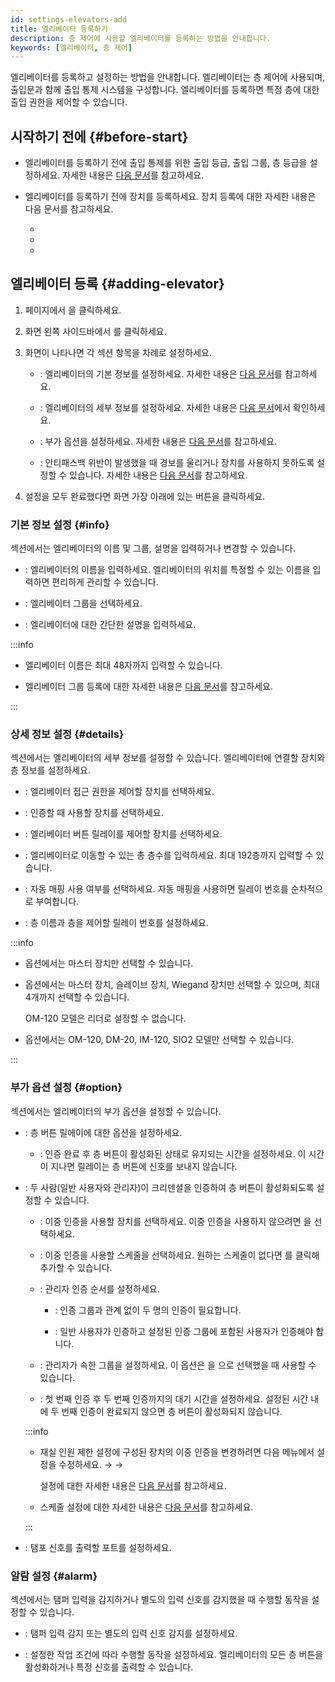 ```yaml
---
id: settings-elevators-add
title: 엘리베이터 등록하기
description: 층 제어에 사용할 엘리베이터를 등록하는 방법을 안내합니다.
keywords: [엘리베이터, 층 제어]
---
```


엘리베이터를 등록하고 설정하는 방법을 안내합니다. 엘리베이터는 층 제어에 사용되며, 출입문과 함께 출입 통제 시스템을 구성합니다. 엘리베이터를 등록하면 특정 층에 대한 출입 권한을 제어할 수 있습니다.

## 시작하기 전에 {#before-start}

* 엘리베이터를 등록하기 전에 출입 통제를 위한 출입 등급, 출입 그룹, 층 등급을 설정하세요. 자세한 내용은 [다음 문서](settings-access-control)를 참고하세요.

* 엘리베이터를 등록하기 전에 장치를 등록하세요. 장치 등록에 대한 자세한 내용은 다음 문서를 참고하세요.

  * <DocLink docId='platform/biostar_x/settings-adding-devices' />

  * <DocLink docId='platform/biostar_x/settings-adding-wiegand' />

  * <DocLink docId='platform/biostar_x/settings-adding-slave-device' />

## 엘리베이터 등록 {#adding-elevator}

1. <Cmd sid='shell.header.launcher' /> 페이지에서 <Cmd sid='shell.header.setting' />을 클릭하세요.

1. 화면 왼쪽 사이드바에서 <Cmd sid='setting.menu.elevator.root' />를 클릭하세요.

1. <Cmd sid='elevator.new.title' product='2' /> 화면이 나타나면 각 섹션 항목을 차례로 설정하세요.

    * <Cmd sid='common.information' product='2' />: 엘리베이터의 기본 정보를 설정하세요. 자세한 내용은 [다음 문서](#info)를 참고하세요.

    * <Cmd sid='common.detail' product='2' />: 엘리베이터의 세부 정보를 설정하세요. 자세한 내용은 [다음 문서](#details)에서 확인하세요.

    * <Cmd sid='common.option' product='2' />: 부가 옵션을 설정하세요. 자세한 내용은 [다음 문서](#option)를 참고하세요.

    * <Cmd sid='door.alarm' product='2' />: 안티패스백 위반이 발생했을 때 경보를 울리거나 장치를 사용하지 못하도록 설정할 수 있습니다. 자세한 내용은 [다음 문서](#alarm)를 참고하세요.

1. 설정을 모두 완료했다면 화면 가장 아래에 있는 <Cmd sid='button.apply' product='2' /> 버튼을 클릭하세요.


### 기본 정보 설정 {#info}

<Cmd sid='common.information' product='2' /> 섹션에서는 엘리베이터의 이름 및 그룹, 설명을 입력하거나 변경할 수 있습니다.

* <Cmd sid='common.name' product='2' />: 엘리베이터의 이름을 입력하세요. 엘리베이터의 위치를 특정할 수 있는 이름을 입력하면 편리하게 관리할 수 있습니다.

* <Cmd sid='common.group' product='2' />: 엘리베이터 그룹을 선택하세요.

* <Cmd sid='common.description' product='2' />: 엘리베이터에 대한 간단한 설명을 입력하세요.

:::info

* 엘리베이터 이름은 최대 48자까지 입력할 수 있습니다.

* 엘리베이터 그룹 등록에 대한 자세한 내용은 [다음 문서](settings-manage-elevators-group)를 참고하세요.

:::


### 상세 정보 설정 {#details}

<Cmd sid='common.detail' product='2' /> 섹션에서는 엘리베이터의 세부 정보를 설정할 수 있습니다. 엘리베이터에 연결할 장치와 층 정보를 설정하세요.

* <Cmd sid='elevator.list.column.controller' product='2' />: 엘리베이터 접근 권한을 제어할 장치를 선택하세요.

* <Cmd sid='elevator.list.column.reader' product='2' />: 인증할 때 사용할 장치를 선택하세요.

* <Cmd sid='elevator.list.column.module' product='2' />: 엘리베이터 버튼 릴레이를 제어할 장치를 선택하세요.

* <Cmd sid='elevator.floor.totalFloor' product='2' />: 엘리베이터로 이동할 수 있는 총 층수를 입력하세요. 최대 192층까지 입력할 수 있습니다.

* <Cmd sid='user.list.csvImport.autoMapping' product='2' />: 자동 매핑 사용 여부를 선택하세요. 자동 매핑을 사용하면 릴레이 번호를 순차적으로 부여합니다.

* <Cmd sid='elevator.floor.setting.title' product='2' />: 층 이름과 층을 제어할 릴레이 번호를 설정하세요.

:::info

* <Cmd sid='elevator.list.column.controller' product='2' /> 옵션에서는 마스터 장치만 선택할 수 있습니다.

* <Cmd sid='elevator.list.column.reader' product='2' /> 옵션에서는 마스터 장치, 슬레이브 장치, Wiegand 장치만 선택할 수 있으며, 최대 4개까지 선택할 수 있습니다.

  OM-120 모델은 리더로 설정할 수 없습니다.

* <Cmd sid='elevator.list.column.module' product='2' /> 옵션에서는 OM-120, DM-20, IM-120, SIO2 모델만 선택할 수 있습니다.

:::


### 부가 옵션 설정 {#option}

<Cmd sid='common.option' product='2' /> 섹션에서는 엘리베이터의 부가 옵션을 설정할 수 있습니다.

* <Cmd sid='elevator.option.relayTime' product='2' />: 층 버튼 릴에이에 대한 옵션을 설정하세요.

  * <Cmd sid='door.openTime' product='2' />: 인증 완료 후 층 버튼이 활성화된 상태로 유지되는 시간을 설정하세요. 이 시간이 지나면 릴레이는 층 버튼에 신호를 보내지 않습니다.

* <Cmd sid='door.dualAuthentication' product='2' />:  두 사람(일반 사용자와 관리자)이 크리덴셜을 인증하여 층 버튼이 활성화되도록 설정할 수 있습니다.

  * <Cmd sid='common.device' product='2' />: 이중 인증을 사용할 장치를 선택하세요. 이중 인증을 사용하지 않으려면 <Cmd sid='common.none' product='2' />을 선택하세요.

  * <Cmd sid='door.schedule' product='2' />: 이중 인증을 사용할 스케줄을 선택하세요. 원하는 스케줄이 없다면 <Cmd sid='button.plusAddSchedule' product='2' />를 클릭해 추가할 수 있습니다.

  * <Cmd sid='door.dualAuthentication.approvalType' product='2' />: 관리자 인증 순서를 설정하세요. 

    * <Cmd sid='door.dualAuthentication.approvalType.none' product='2' />: 인증 그룹과 관계 없이 두 명의 인증이 필요합니다. 
    
    * <Cmd sid='door.dualAuthentication.approvalType.last' product='2' />: 일반 사용자가 인증하고 설정된 인증 그룹에 포함된 사용자가 인증해야 합니다.

  * <Cmd sid='door.approvalGroup' product='2' />: 관리자가 속한 그룹을 설정하세요. 이 옵션은 <Cmd sid='door.dualAuthentication.approvalType' product='2' />을 <Cmd sid='door.dualAuthentication.approvalType.last' product='2' />으로 선택했을 때 사용할 수 있습니다.

  * <Cmd sid='door.authenticationTimeout' product='2' />: 첫 번째 인증 후 두 번째 인증까지의 대기 시간을 설정하세요. 설정된 시간 내에 두 번째 인증이 완료되지 않으면 층 버튼이 활성화되지 않습니다.

  :::info

  * 재실 인원 제한 설정에 구성된 장치의 이중 인증을 변경하려면 다음 메뉴에서 설정을 수정하세요. <Cmd sid='shell.header.setting' /> → <Cmd sid='setting.menu.advancedAc.root' /> → <Cmd sid='zone.occupancy.title' product='2' />

    <Cmd sid='zone.occupancy.title' product='2' /> 설정에 대한 자세한 내용은 [다음 문서](settings-advanced-ac)를 참고하세요.

  * 스케줄 설정에 대한 자세한 내용은 [다음 문서](settings-schedule)를 참고하세요.

  :::

* <Cmd sid='device.info.wiegandTamper' product='2' />: 탬포 신호를 출력할 포트를 설정하세요.


### 알람 설정 {#alarm}

<Cmd sid='door.alarm' product='2' /> 섹션에서는 탬퍼 입력을 감지하거나 별도의 입력 신호를 감지했을 때 수행할 동작을 설정할 수 있습니다.

* <Cmd sid='triggerAction.trigger' product='2' />: 탬퍼 입력 감지 또는 별도의 입력 신호 감지를 설정하세요.

* <Cmd sid='triggerAction.action' product='2' />: 설정한 작업 조건에 따라 수행할 동작을 설정하세요. 엘리베이터의 모든 층 버튼을 활성화하거나 특정 신호를 출력할 수 있습니다.